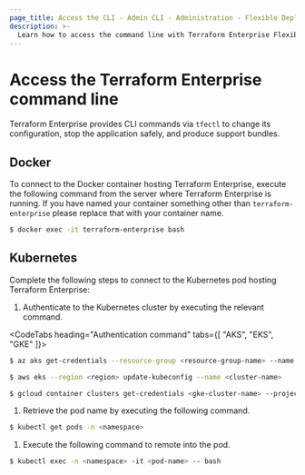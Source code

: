 ```yaml
---
page_title: Access the CLI - Admin CLI - Administration - Flexible Deployment Options - Terraform Enterprise
description: >-
  Learn how to access the command line with Terraform Enterprise Flexible Deployment Options.
---
```


# Access the Terraform Enterprise command line

Terraform Enterprise provides CLI commands via `tfectl` to change its configuration, stop the application safely, and produce support bundles. 

## Docker

To connect to the Docker container hosting Terraform Enterprise, execute the following command from the server where Terraform Enterprise is running. If you have named your container something other than `terraform-enterprise` please replace that with your container name.

```bash
$ docker exec -it terraform-enterprise bash
```

## Kubernetes

Complete the following steps to connect to the Kubernetes pod hosting Terraform Enterprise: 

1. Authenticate to the Kubernetes cluster by executing the relevant command. 

  <CodeTabs heading="Authentication command" tabs={[ "AKS", "EKS", "GKE" ]}>

  ```bash
  $ az aks get-credentials --resource-group <resource-group-name> --name <aks-cluster-name>
  ```
    
  ```bash
  $ aws eks --region <region> update-kubeconfig --name <cluster-name>
  ```
  
  ```bash
  $ gcloud container clusters get-credentials <gke-cluster-name> --project=<gcp-project>
  ```
  </CodeTabs>

1. Retrieve the pod name by executing the following command.

  ```bash
  $ kubectl get pods -n <namespace>
  ```

1. Execute the following command to remote into the pod.

  ```bash
  $ kubectl exec -n <namespace> -it <pod-name> -- bash 
  ```
